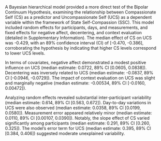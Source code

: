 A Bayesian hierarchical model provided a more direct test of the Bipolar Continuum Hypothesis, examining the relationship between Compassionate Self (CS) as a predictor and Uncompassionate Self (UCS) as a dependent variable within the framework of State Self-Compassion (SSC). This model included random effects for participants, days, and measurements, and fixed effects for negative affect, decentering, and context evaluation (detailed in Supplementary Information). The median effect of CS on UCS was -0.429, with an 89% confidence interval (CI) of [-0.470, -0.386], corroborating the hypothesis by indicating that higher CS levels correspond to lower UCS levels.

In terms of covariates, negative affect demonstrated a modest positive influence on UCS (median estimate: 0.0722, 89% CI [0.0605, 0.0838]). Decentering was inversely related to UCS (median estimate: -0.0837, 89% CI [-0.0946, -0.0729]). The impact of context evaluation on UCS was slight and marginally negative (median estimate: -0.00534, 89% CI [-0.0160, 0.00472]).

Analyzing random effects revealed substantial inter-participant variability (median estimate: 0.614, 89% CI [0.563, 0.672]). Day-to-day variations in UCS were also observed (median estimate: 0.0358, 89% CI [0.0199, 0.0580]). Measurement error appeared relatively minor (median estimate: 0.0110, 89% CI [0.00107, 0.0390]). Notably, the slope effect of CS varied significantly among participants (median estimate: 0.291, 89% CI [0.260, 0.325]). The model's error term for UCS (median estimate: 0.395, 89% CI [0.384, 0.406]) suggested moderate unexplained variability.



